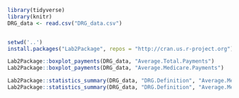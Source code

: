 ```{r}
library(tidyverse)
library(knitr)
DRG_data <- read.csv("DRG_data.csv")
```

```{}
```

```{r}
setwd('..')
install.packages("Lab2Package", repos = "http://cran.us.r-project.org")
```

```{r}

Lab2Package::boxplot_payments(DRG_data, "Average.Total.Payments")
Lab2Package::boxplot_payments(DRG_data, "Average.Medicare.Payments")
```

```{r}

Lab2Package::statistics_summary(DRG_data, "DRG.Definition", "Average.Medicare.Payments", "median")
Lab2Package::statistics_summary(DRG_data, "DRG.Definition", "Average.Medicare.Payments", "stdev")
```
